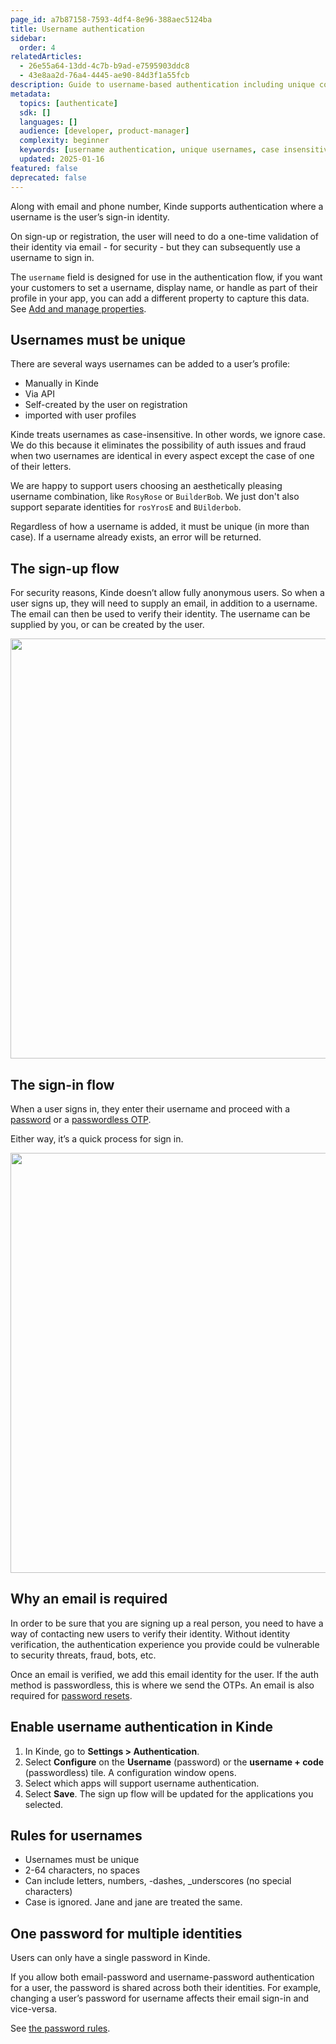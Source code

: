 ```yaml
---
page_id: a7b87158-7593-4df4-8e96-388aec5124ba
title: Username authentication
sidebar:
  order: 4
relatedArticles:
  - 26e55a64-13dd-4c7b-b9ad-e7595903ddc8
  - 43e8aa2d-76a4-4445-ae90-84d3f1a55fcb
description: Guide to username-based authentication including unique constraints, sign-up flow, and integration with password/passwordless methods.
metadata:
  topics: [authenticate]
  sdk: []
  languages: []
  audience: [developer, product-manager]
  complexity: beginner
  keywords: [username authentication, unique usernames, case insensitive, sign-up flow, identity verification]
  updated: 2025-01-16
featured: false
deprecated: false
---
```


Along with email and phone number, Kinde supports authentication where a username is the user’s sign-in identity.

On sign-up or registration, the user will need to do a one-time validation of their identity via email - for security - but they can subsequently use a username to sign in.

<Aside title="Capture other names with properties">

The `username` field is designed for use in the authentication flow, if you want your customers to set a username, display name, or handle as part of their profile in your app, you can add a different property to capture this data. See [Add and manage properties](/properties/work-with-properties/manage-properties/).

</Aside>

## Usernames must be unique

There are several ways usernames can be added to a user’s profile:

- Manually in Kinde
- Via API
- Self-created by the user on registration
- imported with user profiles

Kinde treats usernames as case-insensitive. In other words, we ignore case. We do this because it eliminates the possibility of auth issues and fraud when two usernames are identical in every aspect except the case of one of their letters. 

We are happy to support users choosing an aesthetically pleasing username combination, like `RosyRose` or `BuilderBob`. We just don't also support separate identities for `rosYrosE` and `BUilderbob`. 

Regardless of how a username is added, it must be unique (in more than case). If a username already exists, an error will be returned.

## The sign-up flow

For security reasons, Kinde doesn’t allow fully anonymous users. So when a user signs up, they will need to supply an email, in addition to a username. The email can then be used to verify their identity. The username can be supplied by you, or can be created by the user.

<img
  src="https://imagedelivery.net/skPPZTHzSlcslvHjesZQcQ/c4f7ed33-ef8b-442e-14f0-bc12a4f5c100/public"
  alt=""
  width="672px"
  height="auto"
  fetchpriority="low"
  loading="lazy"
  decoding="async"
/>

## The sign-in flow

When a user signs in, they enter their username and proceed with a [password](/authenticate/authentication-methods/password-authentication/) or a [passwordless OTP](/authenticate/authentication-methods/passwordless-authentication/).

Either way, it’s a quick process for sign in.

<img
  src="https://imagedelivery.net/skPPZTHzSlcslvHjesZQcQ/ce25d6b7-0e5c-4f0c-0851-996a8315fb00/public"
  alt=""
  width="672px"
  height="auto"
  fetchpriority="low"
  loading="lazy"
  decoding="async"
/>

## Why an email is required

In order to be sure that you are signing up a real person, you need to have a way of contacting new users to verify their identity. Without identity verification, the authentication experience you provide could be vulnerable to security threats, fraud, bots, etc.

Once an email is verified, we add this email identity for the user. If the auth method is passwordless, this is where we send the OTPs. An email is also required for [password resets](/manage-users/access-control/reset-user-password/).

## Enable username authentication in Kinde

1. In Kinde, go to **Settings > Authentication**.
2. Select **Configure** on the **Username** (password) or the **username + code** (passwordless) tile. A configuration window opens.
3. Select which apps will support username authentication.
4. Select **Save**. The sign up flow will be updated for the applications you selected.

## Rules for usernames

- Usernames must be unique
- 2-64 characters, no spaces
- Can include letters, numbers, -dashes, \_underscores (no special characters)
- Case is ignored. Jane and jane are treated the same.

## One password for multiple identities

Users can only have a single password in Kinde.

If you allow both email-password and username-password authentication for a user, the password is shared across both their identities. For example, changing a user’s password for username affects their email sign-in and vice-versa.

See [the password rules](/authenticate/authentication-methods/password-authentication/#password-strength).
